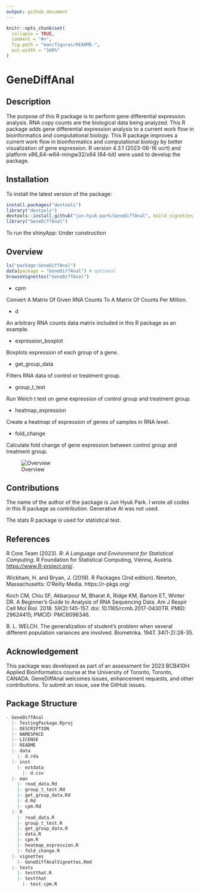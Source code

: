 ```yaml
---
output: github_document
---
```


<!-- README.md is generated from README.Rmd. Please edit that file -->

```r
knitr::opts_chunk$set(
  collapse = TRUE,
  comment = "#>",
  fig.path = "man/figures/README-",
  out.width = "100%"
)
```

# GeneDiffAnal

<!-- badges: start -->
<!-- badges: end -->

## Description

The purpose of this R package is to perform gene differential expression
analysis. RNA copy counts are the biological data being analyzed.
This R package adds gene differential expression analysis to a
current work flow in bioinformatics and computational biology.
This R package improves a current work flow in bioinformatics
and computational biology by better visualization of gene expression.
R version 4.3.1 (2023-06-16 ucrt) and platform x86_64-w64-mingw32/x64
(64-bit) were used to develop the package.

## Installation

To install the latest version of the package:

``` r
install.packages("devtools")
library("devtools")
devtools::install_github("jun-hyuk-park/GeneDiffAnal", build_vignettes = TRUE)
library("GeneDiffAnal")
```

To run the shinyApp: Under construction

## Overview

``` r
ls("package:GeneDiffAnal")
data(package = "GeneDiffAnal") # optional
browseVignettes("GeneDiffAnal")
```

- cpm

Convert A Matrix Of Given RNA Counts To A Matrix Of Counts Per Million.

- d

An arbitrary RNA counts data matrix included in this R package as an example.

- expression_boxplot

Boxplots expression of each group of a gene.

- get_group_data

Filters RNA data of control or treatment group.

- group_t_test

Run Welch t test on gene expression of control group and treatment group.

- heatmap_expression

Create a heatmap of expression of genes of samples in RNA level.

- fold_change

Calculate fold change of gene expression between control group and treatment 
group.

![Overview](inst/extdata/GeneDiffAnal_overview.png)

## Contributions

The name of the author of the package is Jun Hyuk Park.
I wrote all codes in this R package as contribution.
Generative AI was not used.

The stats R package is used for statistical test.

## References

R Core Team (2023). _R: A Language and Environment for Statistical Computing_.
R Foundation for Statistical Computing, Vienna,
  Austria. <https://www.R-project.org/>.
  
Wickham, H. and Bryan, J. (2019). R Packages (2nd edition). Newton,
Massachusetts: O’Reilly Media. https://r-pkgs.org/

Koch CM, Chiu SF, Akbarpour M, Bharat A, Ridge KM, Bartom ET, Winter DR.
A Beginner's Guide to Analysis of RNA Sequencing Data.
Am J Respir Cell Mol Biol. 2018. 59(2):145-157.
doi: 10.1165/rcmb.2017-0430TR. PMID: 29624415; PMCID: PMC6096346.

B. L. WELCH. The generalization of student's problem when several
different population variances are involved. Biometrika. 1947. 34(1-2):28-35.


## Acknowledgement

This package was developed as part of an assessment for 2023 BCB410H:
Applied Bioinformatics course at the University of Toronto, Toronto, CANADA.
GeneDiffAnal welcomes issues, enhancement requests, and other contributions.
To submit an issue, use the GitHub issues.

## Package Structure

``` r
- GeneDiffAnal
  |- TestingPackage.Rproj
  |- DESCRIPTION
  |- NAMESPACE
  |- LICENSE
  |- README
  |- data
    |- d.rda
  |- inst
    |- extdata
      |- d.csv
  |- man
    |- read_data.Rd
    |- group_t_test.Rd
    |- get_group_data.Rd
    |- d.Rd
    |- cpm.Rd
  |- R
    |- read_data.R
    |- group_t_test.R
    |- get_group_data.R
    |- data.R
    |- cpm.R
    |- heatmap_expression.R
    |- fold_change.R
  |- vignettes
    |- GeneDiffAnalVignettes.Rmd
  |- tests
    |- testthat.R
    |- testthat
      |- test-cpm.R
```